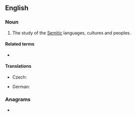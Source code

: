 ==English==

===Noun===
{{en-noun|-}}

# The study of the [[Semitic]] languages, cultures and peoples.

====Related terms====
* {{l|en|Semitic}}

====Translations====
{{trans-top|study of Semitic languages, cultures and peoples}}
* Czech: {{t+|cs|semitologie|f}}
{{trans-mid}}
* German: {{t|de|Semitistik|f}}
{{trans-bottom}}

===Anagrams===
* {{anagrams|en|miscites}}